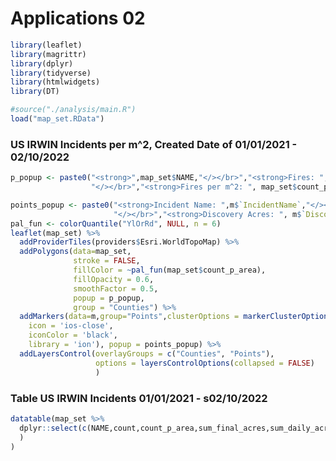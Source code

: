 # Applications 02


```{r setup, echo=FALSE, message=FALSE}
library(leaflet)
library(magrittr)
library(dplyr)
library(tidyverse)
library(htmlwidgets)
library(DT)
```

```{r run-main, message=FALSE, echo=FALSE, warning=FALSE}
#source("./analysis/main.R")
load("map_set.RData")

```

### US IRWIN Incidents per m^2, Created Date of 01/01/2021 - 02/10/2022
```{r ex02, message=FALSE, echo=FALSE, warning=FALSE}

p_popup <- paste0("<strong>",map_set$NAME,"</></br>","<strong>Fires: ", map_set$count,"</strong>",
                  "</></br>","<strong>Fires per m^2: ", map_set$count_p_area,"</strong>");

points_popup <- paste0("<strong>Incident Name: ",m$`IncidentName`,"</></br>","<strong>Discovery Time: ", m$FireDiscoveryDateTime,"</strong>","</></br>","<strong>Containment Time: ", m$`ContainmentDateTime`,"</strong>",
                       "</></br>","<strong>Discovery Acres: ", m$`DiscoveryAcres`,"</strong>", "</></br>","<strong>Daily Acres: ", m$`DailyAcres`,"</strong>");
pal_fun <- colorQuantile("YlOrRd", NULL, n = 6)
leaflet(map_set) %>%
  addProviderTiles(providers$Esri.WorldTopoMap) %>%
  addPolygons(data=map_set,
              stroke = FALSE,
              fillColor = ~pal_fun(map_set$count_p_area),
              fillOpacity = 0.6,
              smoothFactor = 0.5,
              popup = p_popup,
              group = "Counties") %>%
  addMarkers(data=m,group="Points",clusterOptions = markerClusterOptions(),icon =  awesomeIcons(
    icon = 'ios-close',
    iconColor = 'black',
    library = 'ion'), popup = points_popup) %>%
  addLayersControl(overlayGroups = c("Counties", "Points"),
                   options = layersControlOptions(collapsed = FALSE)
                   )
```
### Table US IRWIN Incidents 01/01/2021 - s02/10/2022
```{r table, message=FALSE, echo=FALSE, warning=FALSE}
datatable(map_set %>% 
  dplyr::select(c(NAME,count,count_p_area,sum_final_acres,sum_daily_acres,sum_discovery_acres)
  )
)
```
